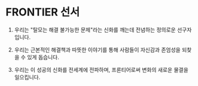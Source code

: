 ﻿

# FRONTIER 선서

1. 우리는 "탈모는 해결 불가능한 문제"라는 신화를 깨는데 전념하는 정의로운 선구자입니다.

2. 우리는 근본적인 해결책과 따뜻한 이야기를 통해 사람들이 자신감과 존엄성을 되찾을 수 있게 돕습니다.

3. 우리는 이 성공의 신화를 전세계에 전파하며, 프론티어로써 변화의 새로운 물결을 일으킵니다.
